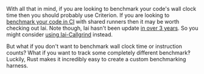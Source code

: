 With all that in mind, if you are looking to benchmark your code's wall clock time then you should probably use Criterion. If you are looking to [benchmark your code in CI][continuous benchmarking] with shared runners then it may be worth checking out Iai. Note though, Iai hasn't been update [in over 3 years][github iai]. So you might consider [using Iai-Callgrind][adapters iai callgrind] instead.

But what if you don't want to benchmark wall clock time or instruction counts? What if you want to track some completely different benchmark‽ Luckily, Rust makes it incredibly easy to create a custom benchmarking harness.

[github iai]: https://github.com/bheisler/iai/commits/main/

[continuous benchmarking]: /ja/docs/explanation/continuous-benchmarking/
[adapters iai callgrind]: /ja/docs/explanation/adapters/#-rust-iai-callgrind

